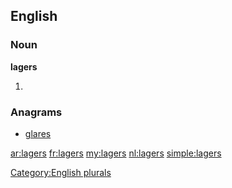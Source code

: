 ==English==

===Noun===
'''lagers'''

# {{plural of|[[lager]]}}

===Anagrams===
* [[glares]]

[[Category:English plurals]]

[[ar:lagers]]
[[fr:lagers]]
[[my:lagers]]
[[nl:lagers]]
[[simple:lagers]]